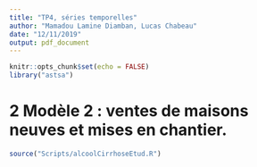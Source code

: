 ```yaml
---
title: "TP4, séries temporelles"
author: "Mamadou Lamine Diamban, Lucas Chabeau"
date: "12/11/2019"
output: pdf_document
---
```


```r
knitr::opts_chunk$set(echo = FALSE)
library("astsa")
```

# 2 Modèle 2 : ventes de maisons neuves et mises en chantier.

```r
source("Scripts/alcoolCirrhoseEtud.R")
```

